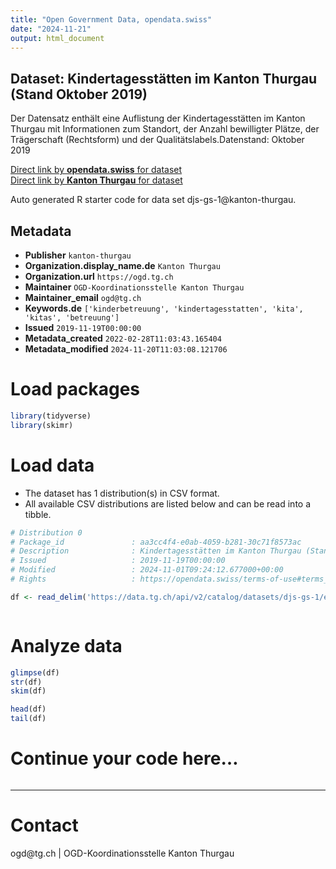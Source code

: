 ```yaml
---
title: "Open Government Data, opendata.swiss"
date: "2024-11-21"
output: html_document
---
```


## Dataset: Kindertagesstätten im Kanton Thurgau (Stand Oktober 2019)

Der Datensatz enthält eine Auflistung der Kindertagesstätten im Kanton Thurgau mit Informationen zum Standort, der Anzahl bewilligter Plätze, der Trägerschaft (Rechtsform) und der Qualitätslabels.Datenstand: Oktober 2019

[Direct link by **opendata.swiss** for dataset](https://opendata.swiss/de/dataset/kindertagesstatten-im-kanton-thurgau-stand-oktober-2019)<br>
[Direct link by **Kanton Thurgau** for dataset](https://data.tg.ch/explore/dataset/djs-gs-1/)

Auto generated R starter code for data set djs-gs-1@kanton-thurgau.

## Metadata

- **Publisher** `kanton-thurgau`
- **Organization.display_name.de** `Kanton Thurgau`
- **Organization.url** `https://ogd.tg.ch`
- **Maintainer** `OGD-Koordinationsstelle Kanton Thurgau`
- **Maintainer_email** `ogd@tg.ch`
- **Keywords.de** `['kinderbetreuung', 'kindertagesstatten', 'kita', 'kitas', 'betreuung']`
- **Issued** `2019-11-19T00:00:00`
- **Metadata_created** `2022-02-28T11:03:43.165404`
- **Metadata_modified** `2024-11-20T11:03:08.121706`


# Load packages

```r

library(tidyverse)
library(skimr)

```

# Load data

-   The dataset has 1 distribution(s) in CSV format.
-   All available CSV distributions are listed below and can be read into a tibble.

```r

# Distribution 0
# Package_id               : aa3cc4f4-e0ab-4059-b281-30c71f8573ac
# Description              : Kindertagesstätten im Kanton Thurgau (Stand Oktober 2019) (csv)
# Issued                   : 2019-11-19T00:00:00
# Modified                 : 2024-11-01T09:24:12.677000+00:00
# Rights                   : https://opendata.swiss/terms-of-use#terms_by

df <- read_delim('https://data.tg.ch/api/v2/catalog/datasets/djs-gs-1/exports/csv?use_labels=true')



```

# Analyze data

```r

glimpse(df)
str(df)
skim(df)

head(df)
tail(df)

```

# Continue your code here...

```r

```

------------------------------------------------------------------------

# Contact

ogd@tg.ch | OGD-Koordinationsstelle Kanton Thurgau
